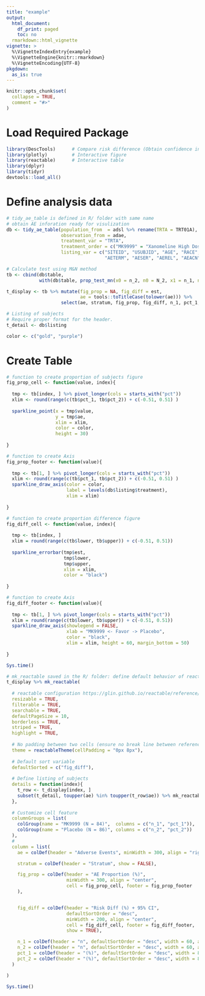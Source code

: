```yaml
---
title: "example"
output: 
  html_document:
    df_print: paged
    toc: no
  rmarkdown::html_vignette
vignette: >
  %\VignetteIndexEntry{example}
  %\VignetteEngine{knitr::rmarkdown}
  %\VignetteEncoding{UTF-8}
pkgdown:
  as_is: true
---
```


<style>
    body .main-container {
        max-width: 2000px;
    }
</style>

```r
knitr::opts_chunk$set(
  collapse = TRUE,
  comment = "#>"
)
```

# Load Required Package 
```r
library(DescTools)      # Compare risk difference (Obtain confidence interval)
library(plotly)         # Interactive figure 
library(reactable)      # Interactive table 
library(dplyr)          
library(tidyr)
devtools::load_all()
```


# Define analysis data

```r
# tidy_ae_table is defined in R/ folder with same name 
# obtain AE inforation ready for visulization
db <- tidy_ae_table(population_from  = adsl %>% rename(TRTA = TRT01A),
                    observation_from = adae,
                    treatment_var = "TRTA",
                    treatment_order = c("MK9999" = "Xanomeline High Dose", "Placebo" = "Placebo"),
                    listing_var = c("SITEID", "USUBJID", "AGE", "RACE", "SEX", 
                                    "AETERM", "AESER", "AEREL", "AEACN", "AEOUT") )
```

```r
# Calculate test using M&N method 
tb <- cbind(db$table,
            with(db$table, prop_test_mn(x0 = n_2, n0 = N_2, x1 = n_1, n1 = N_1))) 

t_display <- tb %>% mutate(fig_prop = NA, fig_diff = est, 
                           ae = tools::toTitleCase(tolower(ae))) %>% 
                    select(ae, stratum, fig_prop, fig_diff, n_1, pct_1, n_2, pct_2)
```

```r
# Listing of subjects
# Require proper format for the header. 
t_detail <- db$listing
```

```r
color <- c("gold", "purple")
```

# Create Table

```r
# function to create proportion of subjects figure
fig_prop_cell <- function(value, index){
  
  tmp <- tb[index, ] %>% pivot_longer(cols = starts_with("pct"))
  xlim <- round(range(c(tb$pct_1, tb$pct_2)) + c(-0.51, 0.51) )
  
  sparkline_point(x = tmp$value,
                  y = tmp$ae,
                  xlim = xlim,
                  color = color,
                  height = 30)
  
}

# function to create Axis 
fig_prop_footer <- function(value){
  
  tmp <- tb[1, ] %>% pivot_longer(cols = starts_with("pct"))
  xlim <- round(range(c(tb$pct_1, tb$pct_2)) + c(-0.51, 0.51) )
  sparkline_draw_axis(color = color, 
                      label = levels(db$listing$treatment), 
                      xlim = xlim)
  
}

# function to create proportion difference figure
fig_diff_cell <- function(value, index){
  
  tmp <- tb[index, ] 
  xlim = round(range(c(tb$lower, tb$upper)) + c(-0.51, 0.51))
  
  sparkline_errorbar(tmp$est, 
                     tmp$lower, 
                     tmp$upper, 
                     xlim = xlim, 
                     color = "black")
  
}

# function to create Axis 
fig_diff_footer <- function(value){
  
  tmp <- tb[1, ] %>% pivot_longer(cols = starts_with("pct"))
  xlim = round(range(c(tb$lower, tb$upper)) + c(-0.51, 0.51))
  sparkline_draw_axis(showlegend = FALSE, 
                      xlab = "MK9999 <- Favor -> Placebo", 
                      color = "black",
                      xlim = xlim, height = 60, margin_bottom = 50)
  
}
```

```r
Sys.time()
```

```r
# mk_reactable saved in the R/ folder: define default behavior of reactable. 
t_display %>% mk_reactable(
  
  # reactable configuration https://glin.github.io/reactable/reference/reactable.html
  resizable = TRUE, 
  filterable = TRUE,
  searchable = TRUE, 
  defaultPageSize = 10, 
  borderless = TRUE, 
  striped = TRUE, 
  highlight = TRUE, 
  
  # No padding between two cells (ensure no break line between reference line)
  theme = reactableTheme(cellPadding = "0px 8px"),
  
  # Default sort variable 
  defaultSorted = c("fig_diff"),
  
  # Define listing of subjects
  details = function(index){
    t_row <- t_display[index, ]
    subset(t_detail, toupper(ae) %in% toupper(t_row$ae)) %>% mk_reactable
  },
  
  # Customize cell feature 
  columnGroups = list(
    colGroup(name = "MK9999 (N = 84)",  columns = c("n_1", "pct_1")),
    colGroup(name = "Placebo (N = 86)", columns = c("n_2", "pct_2"))
  ),
  # 
  column = list(
    ae = colDef(header = "Adverse Events", minWidth = 300, align = "right"),

    stratum = colDef(header = "Stratum", show = FALSE),

    fig_prop = colDef(header = "AE Proportion (%)",
                      minWidth = 300, align = "center",
                      cell = fig_prop_cell, footer = fig_prop_footer
    ),


    fig_diff = colDef(header = "Risk Diff (%) + 95% CI",
                      defaultSortOrder = "desc",
                      minWidth = 200, align = "center",
                      cell = fig_diff_cell, footer = fig_diff_footer,
                      show = TRUE),

    n_1 = colDef(header = "n", defaultSortOrder = "desc", width = 60, align = "center"),
    n_2 = colDef(header = "n", defaultSortOrder = "desc", width = 60, align = "center"),
    pct_1 = colDef(header = "(%)", defaultSortOrder = "desc", width = 80, align = "center", format = colFormat(digits = 2) ),
    pct_2 = colDef(header = "(%)", defaultSortOrder = "desc", width = 80, align = "center", format = colFormat(digits = 2) )
  )

)
```

```r
Sys.time()
```

